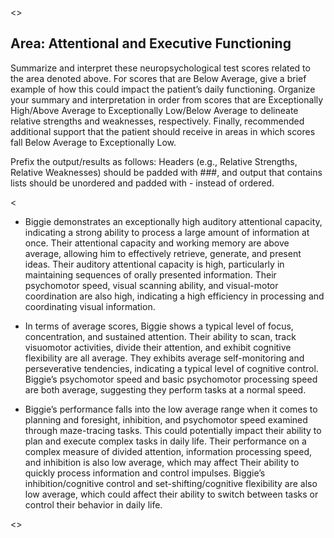 <<PROMPT>>

## Area: Attentional and Executive Functioning

Summarize and interpret these neuropsychological test scores related to the area denoted above.
For scores that are Below Average, give a brief example of how this could impact the patient's daily functioning.
Organize your summary and interpretation in order from scores that are Exceptionally High/Above Average to Exceptionally Low/Below Average to delineate relative strengths and weaknesses, respectively.
Finally, recommended additional support that the patient should receive in areas in which scores fall Below Average to Exceptionally Low.

Prefix the output/results as follows: Headers (e.g., Relative Strengths, Relative Weaknesses) should be padded with ###, and output that contains lists should be unordered and padded with - instead of ordered.

<<EXAMPLE>>


-   Biggie demonstrates an exceptionally high auditory attentional capacity, indicating a strong ability to process a large amount of information at once.
    Their attentional capacity and working memory are above average, allowing him to effectively retrieve, generate, and present ideas.
    Their auditory attentional capacity is high, particularly in maintaining sequences of orally presented information.
    Their psychomotor speed, visual scanning ability, and visual-motor coordination are also high, indicating a high efficiency in processing and coordinating visual information.

-   In terms of average scores, Biggie shows a typical level of focus, concentration, and sustained attention.
    Their ability to scan, track visuomotor activities, divide their attention, and exhibit cognitive flexibility are all average.
    They exhibits average self-monitoring and perseverative tendencies, indicating a typical level of cognitive control.
    Biggie's psychomotor speed and basic psychomotor processing speed are both average, suggesting they perform tasks at a normal speed.

-   Biggie's performance falls into the low average range when it comes to planning and foresight, inhibition, and psychomotor speed examined through maze-tracing tasks.
    This could potentially impact their ability to plan and execute complex tasks in daily life.
    Their performance on a complex measure of divided attention, information processing speed, and inhibition is also low average, which may affect Their ability to quickly process information and control impulses.
    Biggie's inhibition/cognitive control and set-shifting/cognitive flexibility are also low average, which could affect their ability to switch between tasks or control their behavior in daily life.

<<START>>
